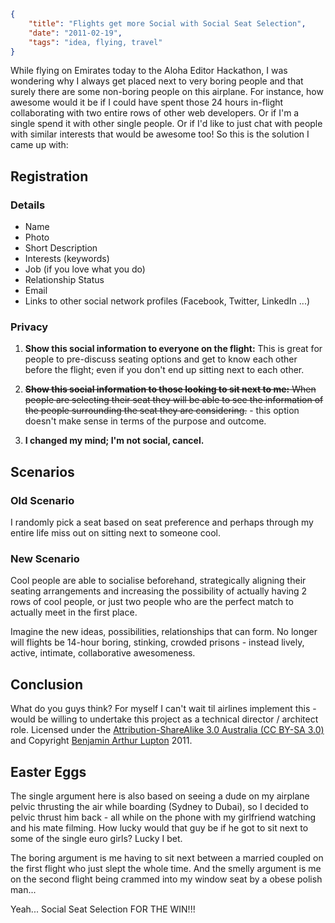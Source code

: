 ```json
{
	"title": "Flights get more Social with Social Seat Selection",
	"date": "2011-02-19",
	"tags": "idea, flying, travel"
}
```

While flying on Emirates today to the Aloha Editor Hackathon, I was wondering why I always get placed next to very boring people and that surely there are some non-boring people on this airplane. For instance, how awesome would it be if I could have spent those 24 hours in-flight collaborating with two entire rows of other web developers. Or if I'm a single spend it with other single people. Or if I'd like to just chat with people with similar interests that would be awesome too! So this is the solution I came up with:

## Registration

### Details

- Name
- Photo
- Short Description
- Interests (keywords)
- Job (if you love what you do)
- Relationship Status
- Email
- Links to other social network profiles (Facebook, Twitter, LinkedIn ...)

### Privacy

1. **Show this social information to everyone on the flight:**
   This is great for people to pre-discuss seating options and get to know each other before the flight; even if you don't end up sitting next to each other.

2. <del>**Show this social information to those looking to sit next to me:**
When people are selecting their seat they will be able to see the information of the people surrounding the seat they are considering.</del> - this option doesn't make sense in terms of the purpose and outcome.

3. **I changed my mind; I'm not social, cancel.**

## Scenarios

### Old Scenario

I randomly pick a seat based on seat preference and perhaps through my entire life miss out on sitting next to someone cool.

### New Scenario

Cool people are able to socialise beforehand, strategically aligning their seating arrangements and increasing the possibility of actually having 2 rows of cool people, or just two people who are the perfect match to actually meet in the first place.

Imagine the new ideas, possibilities, relationships that can form. No longer will flights be 14-hour boring, stinking, crowded prisons - instead lively, active, intimate, collaborative awesomeness.

## Conclusion

What do you guys think? For myself I can't wait til airlines implement this - would be willing to undertake this project as a technical director / architect role. Licensed under the [Attribution-ShareAlike 3.0 Australia (CC BY-SA 3.0)](http://creativecommons.org/licenses/by-sa/3.0/au/deed.en) and Copyright [Benjamin Arthur Lupton](http://balupton.com) 2011.

## Easter Eggs

The single argument here is also based on seeing a dude on my airplane pelvic thrusting the air while boarding (Sydney to Dubai), so I decided to pelvic thrust him back - all while on the phone with my girlfriend watching and his mate filming. How lucky would that guy be if he got to sit next to some of the single euro girls? Lucky I bet.

The boring argument is me having to sit next between a married coupled on the first flight who just slept the whole time. And the smelly argument is me on the second flight being crammed into my window seat by a obese polish man...

Yeah... Social Seat Selection FOR THE WIN!!!
